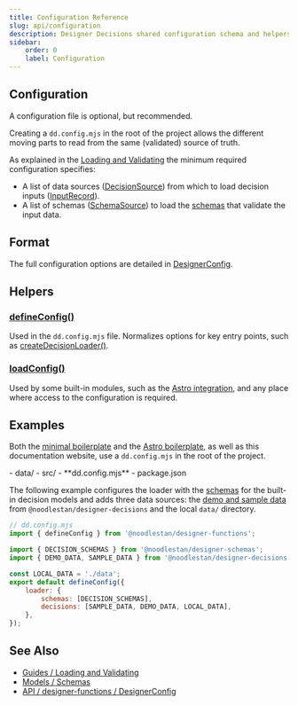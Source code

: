 ```yaml
---
title: Configuration Reference
slug: api/configuration
description: Designer Decisions shared configuration schema and helpers.
sidebar:
    order: 0
    label: Configuration
---
```




<LibraryStatus />

## Configuration

A configuration file is optional, but recommended.

Creating a `dd.config.mjs` in the root of the project allows the different moving parts to read from the same (validated) source of truth.

As explained in the [Loading and Validating](/guides/loading-and-validating-design-decisions/) the minimum required configuration specifies:

-   A list of data sources ([DecisionSource](/api/designer-decisions/Meta/Types/DecisionSource)) from which to load decision inputs ([InputRecord](api/designer-decisions/Inputs/Types/InputRecord/)).
-   A list of schemas ([SchemaSource](/api/designer-decisions/Meta/Types/SchemaSource)) to load the [schemas](/models/schemas) that validate the input data.

## Format

The full configuration options are detailed in [DesignerConfig](/api/designer-functions/Config/Types/DesignerConfig).

## Helpers

### [defineConfig()](/api/designer-functions/Config/defineConfig)

Used in the `dd.config.mjs` file.
Normalizes options for key entry points, such as [createDecisionLoader()](/api/designer-functions/Loader/createDecisionLoader).

### [loadConfig()](/api/designer-functions/Config/loadConfig)

Used by some built-in modules, such as the [Astro integration](/integrations/Astro), and any place where access to the configuration is required.

## Examples

Both the [minimal boilerplate](/examples/boilerplates/#minimal) and the [Astro boilerplate](/examples/boilerplates/#astrostarlight), as well as this documentation website, use a `dd.config.mjs` in the root of the project.

<FileTree>
- data/
- src/
- **dd.config.mjs**
- package.json

</FileTree>

The following example configures the loader with the [schemas](https://github.com/noodlestan/designer/blob/main/packages/libs/designer-schemas/src/constants.ts) for the built-in decision models and adds three data sources: the [demo and sample data](https://github.com/noodlestan/designer/blob/main/packages/libs/designer-decisions/src/meta/data/constants.ts) from `@noodlestan/designer-decisions` and the local `data/` directory.

```js
// dd.config.mjs
import { defineConfig } from '@noodlestan/designer-functions';

import { DECISION_SCHEMAS } from '@noodlestan/designer-schemas';
import { DEMO_DATA, SAMPLE_DATA } from '@noodlestan/designer-decisions';

const LOCAL_DATA = './data';
export default defineConfig({
    loader: {
        schemas: [DECISION_SCHEMAS],
        decisions: [SAMPLE_DATA, DEMO_DATA, LOCAL_DATA],
    },
});
```

## See Also

-   [Guides / Loading and Validating](/guides/loading-and-validating-design-decisions/)
-   [Models / Schemas](/models/schemas/)
-   [API / designer-functions / DesignerConfig](/api/designer-functions/Config/Types/DesignerConfig)
